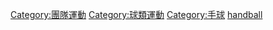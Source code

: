 {{Cat main|沙灘手球}}

{{Commons category|Beach handball}}
[[Category:團隊運動|Category:團隊運動]]
[[Category:球類運動|Category:球類運動]]
[[Category:手球|Category:手球]]
[[Category:沙灘運動|handball]]